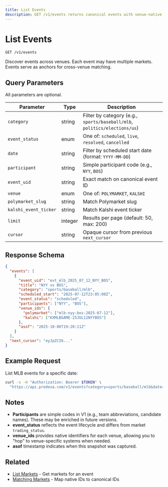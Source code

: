 ```yaml
---
title: List Events
description: GET /v1/events returns canonical events with venue-native IDs for hopping.
---
```


# List Events

```
GET /v1/events
```

Discover events across venues. Each event may have multiple markets. Events serve as anchors for cross-venue matching.

## Query Parameters

All parameters are optional.

| Parameter | Type | Description |
|-----------|------|-------------|
| `category` | string | Filter by category (e.g., `sports/baseball/mlb`, `politics/elections/us`) |
| `event_status` | enum | One of: `scheduled`, `live`, `resolved`, `cancelled` |
| `date` | string | Filter by scheduled start date (format: `YYYY-MM-DD`) |
| `participant` | string | Simple participant code (e.g., `NYY`, `BOS`) |
| `event_uid` | string | Exact match on canonical event ID |
| `venue` | enum | One of: `POLYMARKET`, `KALSHI` |
| `polymarket_slug` | string | Match Polymarket slug |
| `kalshi_event_ticker` | string | Match Kalshi event ticker |
| `limit` | integer | Results per page (default: 50, max: 200) |
| `cursor` | string | Opaque cursor from previous `next_cursor` |

## Response Schema

```json
{
  "events": [
    {
      "event_uid": "evt_mlb_2025_07_12_NYY_BOS",
      "title": "NYY vs BOS",
      "category": "sports/baseball/mlb",
      "scheduled_start": "2025-07-12T23:05:00Z",
      "event_status": "scheduled",
      "participants": ["NYY", "BOS"],
      "venue_ids": {
        "polymarket": ["mlb-nyy-bos-2025-07-12"],
        "kalshi": ["KXMLBGAME-25JUL12NYYBOS"]
      },
      "asof": "2025-10-06T19:20:11Z"
    }
  ],
  "next_cursor": "eyJpZCI6..."
}
```

## Example Request

List MLB events for a specific date:

```bash
curl -s -H "Authorization: Bearer $TOKEN" \
  "https://api.predexa.com/v1/events?category=sports/baseball/mlb&date=2025-07-12&limit=100"
```

## Notes

- **Participants** are simple codes in V1 (e.g., team abbreviations, candidate names). These may be enriched in future versions.
- **event_status** reflects the event lifecycle and differs from market `trading_status`.
- **venue_ids** provides native identifiers for each venue, allowing you to "hop" to venue-specific systems when needed.
- **asof** timestamp indicates when this snapshot was captured.

## Related

- [List Markets](/pages/discovery/markets) - Get markets for an event
- [Matching Markets](/pages/discovery/matching) - Map native IDs to canonical IDs
